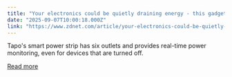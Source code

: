 ```yaml
---
title: "Your electronics could be quietly draining energy - this gadget prevents that"
date: "2025-09-07T10:00:18.000Z"
link: "https://www.zdnet.com/article/your-electronics-could-be-quietly-draining-energy-this-gadget-prevents-that/"
---
```


Tapo's smart power strip has six outlets and provides real-time power monitoring, even for devices that are turned off.

[Read more](https://www.zdnet.com/article/your-electronics-could-be-quietly-draining-energy-this-gadget-prevents-that/)
